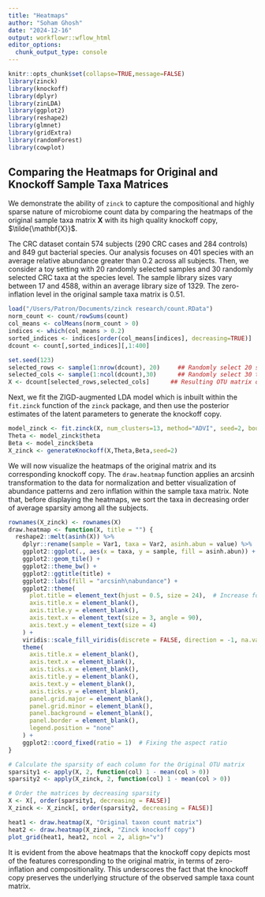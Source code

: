 ```yaml
---
title: "Heatmaps"
author: "Soham Ghosh"
date: "2024-12-16"
output: workflowr::wflow_html
editor_options:
  chunk_output_type: console
---
```

```r
knitr::opts_chunk$set(collapse=TRUE,message=FALSE)
library(zinck)
library(knockoff)
library(dplyr)
library(zinLDA)
library(ggplot2)
library(reshape2)
library(glmnet)
library(gridExtra)
library(randomForest)
library(cowplot)
```
## Comparing the Heatmaps for Original and Knockoff Sample Taxa Matrices

We demonstrate the ability of `zinck` to capture the compositional and highly sparse nature of microbiome count data by comparing the heatmaps of the original sample taxa matrix $\mathbf{X}$ with its high quality knockoff copy, $\tilde{\mathbf{X}}$.

The CRC dataset contain $574$ subjects ($290$ CRC cases and $284$ controls) and $849$ gut bacterial species.  Our analysis focuses on $401$ species with an average relative abundance greater than $0.2$ across all subjects. Then, we consider a toy setting with $20$ randomly selected samples and $30$ randomly selected CRC taxa at the species level. The sample library sizes vary between $17$ and $4588$, within an average library size of $1329$. The zero-inflation level in the original sample taxa matrix is $0.51$. 

```r

load("/Users/Patron/Documents/zinck research/count.RData") 
norm_count <- count/rowSums(count)
col_means <- colMeans(norm_count > 0)
indices <- which(col_means > 0.2)
sorted_indices <- indices[order(col_means[indices], decreasing=TRUE)]
dcount <- count[,sorted_indices][,1:400]

set.seed(123) 
selected_rows <- sample(1:nrow(dcount), 20)     ## Randomly select 20 subjects
selected_cols <- sample(1:ncol(dcount),30)      ## Randomly select 30 taxa
X <- dcount[selected_rows,selected_cols]      ## Resulting OTU matrix of dimensions 20*30
```

Next, we fit the ZIGD-augmented LDA model which is inbuilt within the `fit.zinck` function of the `zinck` package, and then use the posterior estimates of the latent parameters to generate the knockoff copy.

```r

model_zinck <- fit.zinck(X, num_clusters=13, method="ADVI", seed=2, boundary_correction = TRUE,prior_ZIGD = TRUE)
Theta <- model_zinck$theta
Beta <- model_zinck$beta
X_zinck <- generateKnockoff(X,Theta,Beta,seed=2)

```


We will now visualize the heatmaps of the original matrix and its corresponding knockoff copy. The `draw.heatmap` function applies an arcsinh transformation to the data for normalization and better visualization of abundance patterns and zero inflation within the sample taxa matrix. Note that, before displaying the heatmaps, we sort the taxa in decreasing order of average sparsity among all the subjects.

```r
rownames(X_zinck) <- rownames(X)
draw.heatmap <- function(X, title = "") {
  reshape2::melt(asinh(X)) %>%
    dplyr::rename(sample = Var1, taxa = Var2, asinh.abun = value) %>%
    ggplot2::ggplot(., aes(x = taxa, y = sample, fill = asinh.abun)) +
    ggplot2::geom_tile() +
    ggplot2::theme_bw() +
    ggplot2::ggtitle(title) +
    ggplot2::labs(fill = "arcsinh\nabundance") +
    ggplot2::theme(
      plot.title = element_text(hjust = 0.5, size = 24),  # Increase font size here
      axis.title.x = element_blank(),
      axis.title.y = element_blank(),
      axis.text.x = element_text(size = 3, angle = 90),
      axis.text.y = element_text(size = 4)
    ) +
    viridis::scale_fill_viridis(discrete = FALSE, direction = -1, na.value = "grey") +
    theme(
      axis.title.x = element_blank(),
      axis.text.x = element_blank(),
      axis.ticks.x = element_blank(),
      axis.title.y = element_blank(),
      axis.text.y = element_blank(),
      axis.ticks.y = element_blank(),
      panel.grid.major = element_blank(),
      panel.grid.minor = element_blank(),
      panel.background = element_blank(),
      panel.border = element_blank(),
      legend.position = "none"
    ) +
    ggplot2::coord_fixed(ratio = 1)  # Fixing the aspect ratio
}

# Calculate the sparsity of each column for the Original OTU matrix
sparsity1 <- apply(X, 2, function(col) 1 - mean(col > 0))
sparsity2 <- apply(X_zinck, 2, function(col) 1 - mean(col > 0))

# Order the matrices by decreasing sparsity
X <- X[, order(sparsity1, decreasing = FALSE)]
X_zinck <- X_zinck[, order(sparsity2, decreasing = FALSE)]

heat1 <- draw.heatmap(X, "Original taxon count matrix")
heat2 <- draw.heatmap(X_zinck, "Zinck knockoff copy")
plot_grid(heat1, heat2, ncol = 2, align="v")
```

It is evident from the above heatmaps that the knockoff copy depicts most of the features corresponding to the original matrix, in terms of zero-inflation and compositionality. This underscores the fact that the knockoff copy preserves the underlying structure of the observed sample taxa count matrix. 
